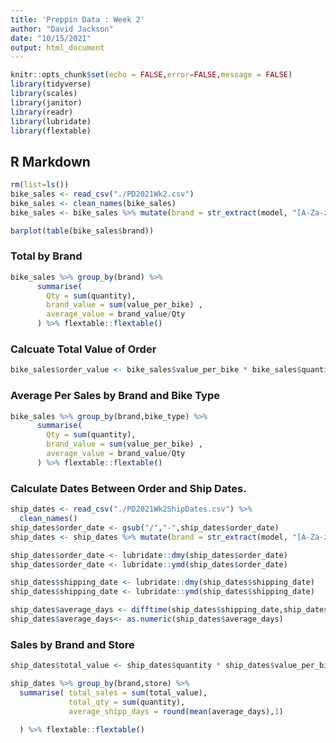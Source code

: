 ```yaml
---
title: 'Preppin Data : Week 2'
author: "David Jackson"
date: "10/15/2021"
output: html_document
---
```


```r
knitr::opts_chunk$set(echo = FALSE,error=FALSE,message = FALSE)
library(tidyverse)
library(scales)
library(janitor)
library(readr)
library(lubridate)
library(flextable)
```

## R Markdown

```r
rm(list=ls())
bike_sales <- read_csv("./PD2021Wk2.csv")
bike_sales <- clean_names(bike_sales)
bike_sales <- bike_sales %>% mutate(brand = str_extract(model, "[A-Za-z]+"))

barplot(table(bike_sales$brand))
```
### Total by Brand

```r
bike_sales %>% group_by(brand) %>%
      summarise( 
        Qty = sum(quantity),
        brand_value = sum(value_per_bike) ,
        average_value = brand_value/Qty
      ) %>% flextable::flextable()
```

### Calcuate Total Value of Order

```r
bike_sales$order_value <- bike_sales$value_per_bike * bike_sales$quantity
```

### Average Per Sales by Brand and Bike Type

```r
bike_sales %>% group_by(brand,bike_type) %>%
      summarise( 
        Qty = sum(quantity),
        brand_value = sum(value_per_bike) ,
        average_value = brand_value/Qty
      ) %>% flextable::flextable()
```

### Calculate Dates Between Order and Ship Dates.

```r
ship_dates <- read_csv("./PD2021Wk2ShipDates.csv") %>%
  clean_names()
ship_dates$order_date <- gsub("/","-",ship_dates$order_date)
ship_dates <- ship_dates %>% mutate(brand = str_extract(model, "[A-Za-z]+"))
```
```r
ship_dates$order_date <- lubridate::dmy(ship_dates$order_date)
ship_dates$order_date <- lubridate::ymd(ship_dates$order_date)
```
```r
ship_dates$shipping_date <- lubridate::dmy(ship_dates$shipping_date)
ship_dates$shipping_date <- lubridate::ymd(ship_dates$shipping_date)
```
```r
ship_dates$average_days <- difftime(ship_dates$shipping_date,ship_dates$order_date)
ship_dates$average_days<- as.numeric(ship_dates$average_days)
```

### Sales by Brand and Store

```r
ship_dates$total_value <- ship_dates$quantity * ship_dates$value_per_bike

ship_dates %>% group_by(brand,store) %>%
  summarise( total_sales = sum(total_value),
             total_qty = sum(quantity),
             average_shipp_days = round(mean(average_days),1)
    
  ) %>% flextable::flextable()
```


